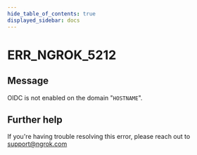 ```yaml
---
hide_table_of_contents: true
displayed_sidebar: docs
---
```



# ERR_NGROK_5212

## Message

OIDC is not enabled on the domain "`HOSTNAME`".

<ErrorDetails error="err_ngrok_5212" />

## Further help

If you're having trouble resolving this error, please reach out to [support@ngrok.com](mailto:support@ngrok.com?subject=Help%20with%20ERR_NGROK_5212)
